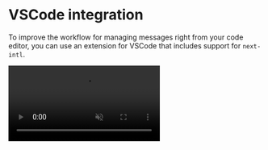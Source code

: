 # VSCode integration

To improve the workflow for managing messages right from your code editor, you can use an extension for VSCode that includes support for `next-intl`.

<video className="my-8" loop controls muted src="/i18n-ally-demo.mp4" />

These extensions are known to support `next-intl`:

1. [i18n Ally](#i18n-ally)
2. [Sherlock](#sherlock)

## i18n Ally [#i18n-ally]

**Features:**

- Message extraction
- Inline annotations
- Inline message editing
- [Machine translations](https://github.com/lokalise/i18n-ally/wiki/Machine-Translation)
- An [editor UI](https://github.com/lokalise/i18n-ally/wiki/Editor-UI) that provides a file-based system for annotating messages & reviews

**Setup:**

1. Install [i18n Ally](https://marketplace.visualstudio.com/items?itemName=lokalise.i18n-ally)
2. Configure the extension in your project via [workspace settings](https://code.visualstudio.com/docs/getstarted/settings#_workspace-settings)

```json filename=".vscode/settings.json"
"i18n-ally.localesPaths": ["./path/to/your/messages"], // E.g. "./messages"
"i18n-ally.keystyle": "nested"
```

## 🕵️‍♂️ Sherlock [#sherlock]

**Features:**

- Message extraction
- Inline annotations
- Inline message editing
- [Message linting](https://inlang.com/m/r7kp499g/app-inlang-ideextension#message-linting?ref=next-intl)
- Integration with other parts of the inlang ecosystem like [the Fink editor](https://inlang.com/m/tdozzpar/app-inlang-editor?ref=next-intl) or [the inlang CLI](https://inlang.com/m/2qj2w8pu/app-inlang-cli?ref=next-intl)

**Setup:**

1. Install the [Sherlock VS Code extension](https://marketplace.visualstudio.com/items?itemName=inlang.vs-code-extension)
2. Configure the extension in your project via `project.inlang/settings.json`:

```json filename="project.inlang/settings.json"
{
  "$schema": "https://inlang.com/schema/project-settings",
  "sourceLanguageTag": "en",
  "languageTags": ["en", "de"],
  "modules": [
    "https://cdn.jsdelivr.net/npm/@inlang/plugin-next-intl@latest/dist/index.js"
  ],
  "plugin.inlang.nextIntl": {
    "pathPattern": "./messages/{languageTag}.json"
  }
}
```

Learn more in the inlang docs: [Setting up next-intl with the Sherlock extension](https://inlang.com/g/hhfueysj/guide-nilsjacobsen-nextIntlIdeExtension?ref=next-intl)
